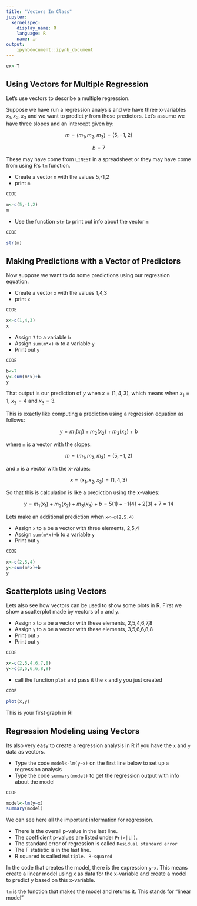 ```yaml
---
title: "Vectors In Class"
jupyter:
  kernelspec:
    display_name: R
    language: R
    name: ir
output:
    ipynbdocument::ipynb_document
---
```


```r
ex<-T
```

## Using Vectors for Multiple Regression

Let's use vectors to describe a multiple regression. 

Suppose we have run a regression analysis and we have three x-variables $x_1, x_2, x_3$ and we want to predict $y$ from those predictors. Let's assume we have three slopes and an intercept given by:

$$ 
m = (m_1, m_2, m_3) = (5,-1,2) 
$$

$$ 
b = 7
$$

These may have come from `LINEST` in a spreadsheet or they may have come from using R's `lm` function.

- Create a vector `m` with the values 5,-1,2
- print `m`

```r
CODE
```
```r
m<-c(5,-1,2)
m
```

- Use the function `str` to print out info about the vector `m` 

```r
CODE
```
```r
str(m)
```

## Making Predictions with a Vector of Predictors

Now suppose we want to do some predictions using our regression equation.

- Create a vector `x` with the values 1,4,3 
- print `x`

```r
CODE
```
```r
x<-c(1,4,3)
x
```

- Assign `7` to a variable `b` 
- Assign `sum(m*x)+b` to a variable `y` 
- Print out `y` 

```r
CODE
```
```r
b<-7
y<-sum(m*x)+b
y
```

That output is our prediction of $y$ when $x = (1,4,3)$, which means when $x_1=1$, $x_2=4$ and $x_3=3$. 

This is exactly like computing a prediction using a regression equation as follows:

$$ y = m_1(x_1) + m_2(x_2) + m_3(x_3) + b $$ 

where `m` is a vector with the slopes:

$$ m = (m_1, m_2, m_3) = (5,-1,2) $$

and `x` is a vector with the x-values: 

$$ x = (x_1, x_2, x_3) = (1,4,3) $$

So that this is calculation is like a prediction using the x-values:

$$ y = m_1(x_1) + m_2(x_2) + m_3(x_3) + b = 5(1) + -1(4) + 2(3) + 7 = 14 $$ 

Lets make an additional prediction when `x<-c(2,5,4)` 

- Assign `x` to a be a vector with three elements, 2,5,4  
- Assign `sum(m*x)+b` to a variable `y` 
- Print out `y` 

```r
CODE
```
```r
x<-c(2,5,4)
y<-sum(m*x)+b
y
```

## Scatterplots using Vectors 

Lets also see how vectors can be used to show some plots in R. First we show a scatterplot made by vectors of `x` and `y`. 

- Assign `x` to a be a vector with these elements, 2,5,4,6,7,8  
- Assign `y` to a be a vector with these elements, 3,5,6,6,8,8  
- Print out `x` 
- Print out `y` 

```r
CODE
```
```r
x<-c(2,5,4,6,7,8)
y<-c(3,5,6,6,8,8)
```

- call the function `plot` and pass it the `x` and `y` you just created 

```r
CODE
```
```r
plot(x,y)
```

This is your first graph in R! 

## Regression Modeling using Vectors 

Its also very easy to create a regression analysis in R if you have the `x` and `y` data as vectors.

- Type the code `model<-lm(y~x)` on the first line below to set up a regression analysis
- Type the code `summary(model)` to get the regression output with info about the model  

```r
CODE
```
```r
model<-lm(y~x)
summary(model)
```

We can see here all the important information for regression. 

- There is the overall p-value in the last line. 
- The coefficient p-values are listed under `Pr(>|t|)`.
- The standard error of regression is called `Residual standard error`
- The F statistic is in the last line.
- R squared is called `Multiple. R-squared`

In the code that creates the model, there is the expression `y~x`. This means create a linear model using x as data for the x-variable and create a model to predict y based on this x-variable.

`lm` is the function that makes the model and returns it. This stands for "linear model" 


